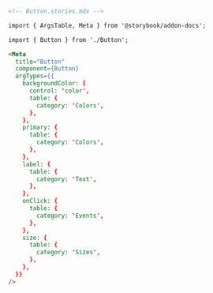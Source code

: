 ```md
<!-- Button.stories.mdx -->

import { ArgsTable, Meta } from '@storybook/addon-docs';

import { Button } from './Button';

<Meta
  title="Button"
  component={Button}
  argTypes={{
    backgroundColor: {
      control: 'color',
      table: {
        category: 'Colors',
      },
    },
    primary: {
      table: {
        category: 'Colors',
      },
    },
    label: {
      table: {
        category: 'Text',
      },
    },
    onClick: {
      table: {
        category: 'Events',
      },
    },
    size: {
      table: {
        category: 'Sizes',
      },
    },
  }}
/>
```
